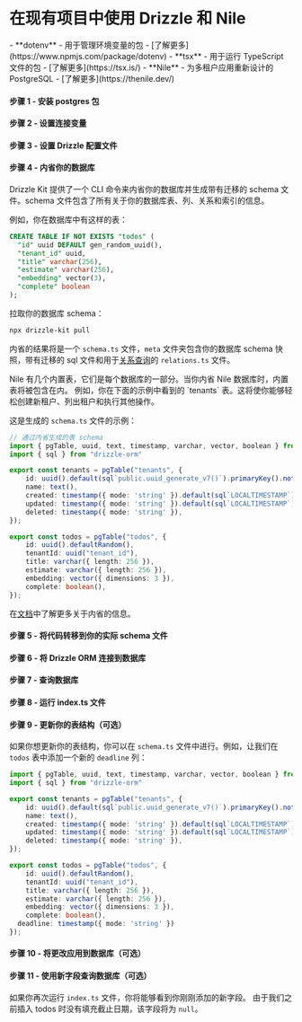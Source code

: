 
<Breadcrumbs/>

# 在现有项目中使用 Drizzle 和 Nile

<Prerequisites>
  - **dotenv** - 用于管理环境变量的包 - [了解更多](https://www.npmjs.com/package/dotenv)
  - **tsx** - 用于运行 TypeScript 文件的包 - [了解更多](https://tsx.is/)
  - **Nile** - 为多租户应用重新设计的 PostgreSQL - [了解更多](https://thenile.dev/)
</Prerequisites>

<FileStructure/>

#### 步骤 1 - 安装 **postgres** 包
<InstallPackages lib='pg' devlib=' @types/pg'/>

#### 步骤 2 - 设置连接变量

<SetupEnv env_variable='NILEDB_URL' />

#### 步骤 3 - 设置 Drizzle 配置文件

<SetupConfig dialect='postgresql' env_variable='NILEDB_URL'/>

#### 步骤 4 - 内省你的数据库

Drizzle Kit 提供了一个 CLI 命令来内省你的数据库并生成带有迁移的 schema 文件。schema 文件包含了所有关于你的数据库表、列、关系和索引的信息。

例如，你在数据库中有这样的表：

```sql copy
CREATE TABLE IF NOT EXISTS "todos" (
  "id" uuid DEFAULT gen_random_uuid(),
  "tenant_id" uuid,
  "title" varchar(256),
  "estimate" varchar(256),
  "embedding" vector(3),
  "complete" boolean
);
```

拉取你的数据库 schema：

```bash copy
npx drizzle-kit pull
```

内省的结果将是一个 `schema.ts` 文件，`meta` 文件夹包含你的数据库 schema 快照，带有迁移的 sql 文件和用于[关系查询](/docs/rqb)的 `relations.ts` 文件。

<Callout title='内置表'>
Nile 有几个内置表，它们是每个数据库的一部分。当你内省 Nile 数据库时，内置表将被包含在内。
例如，你在下面的示例中看到的 `tenants` 表。这将使你能够轻松创建新租户、列出租户和执行其他操作。
</Callout>

这是生成的 `schema.ts` 文件的示例：

```typescript copy filename="src/db/schema.ts"
// 通过内省生成的表 schema
import { pgTable, uuid, text, timestamp, varchar, vector, boolean } from "drizzle-orm/pg-core"
import { sql } from "drizzle-orm"

export const tenants = pgTable("tenants", {
	id: uuid().default(sql`public.uuid_generate_v7()`).primaryKey().notNull(),
	name: text(),
	created: timestamp({ mode: 'string' }).default(sql`LOCALTIMESTAMP`).notNull(),
	updated: timestamp({ mode: 'string' }).default(sql`LOCALTIMESTAMP`).notNull(),
	deleted: timestamp({ mode: 'string' }),
});

export const todos = pgTable("todos", {
	id: uuid().defaultRandom(),
	tenantId: uuid("tenant_id"),
	title: varchar({ length: 256 }),
	estimate: varchar({ length: 256 }),
	embedding: vector({ dimensions: 3 }),
	complete: boolean(),
});
```

在[文档](/docs/drizzle-kit-pull)中了解更多关于内省的信息。

#### 步骤 5 - 将代码转移到你的实际 schema 文件

<TransferCode/>

#### 步骤 6 - 将 Drizzle ORM 连接到数据库

<ConnectNile/>

#### 步骤 7 - 查询数据库

<QueryNile />

#### 步骤 8 - 运行 index.ts 文件

<RunFile/>

#### 步骤 9 - 更新你的表结构（可选）

如果你想更新你的表结构，你可以在 `schema.ts` 文件中进行。例如，让我们在 `todos` 表中添加一个新的 `deadline` 列：

```typescript copy filename="src/db/schema.ts" {19}
import { pgTable, uuid, text, timestamp, varchar, vector, boolean } from "drizzle-orm/pg-core"
import { sql } from "drizzle-orm"

export const tenants = pgTable("tenants", {
	id: uuid().default(sql`public.uuid_generate_v7()`).primaryKey().notNull(),
	name: text(),
	created: timestamp({ mode: 'string' }).default(sql`LOCALTIMESTAMP`).notNull(),
	updated: timestamp({ mode: 'string' }).default(sql`LOCALTIMESTAMP`).notNull(),
	deleted: timestamp({ mode: 'string' }),
});

export const todos = pgTable("todos", {
	id: uuid().defaultRandom(),
	tenantId: uuid("tenant_id"),
	title: varchar({ length: 256 }),
	estimate: varchar({ length: 256 }),
	embedding: vector({ dimensions: 3 }),
	complete: boolean(),
  deadline: timestamp({ mode: 'string' })
});
```

#### 步骤 10 - 将更改应用到数据库（可选）

<ApplyChanges />

#### 步骤 11 - 使用新字段查询数据库（可选）

如果你再次运行 `index.ts` 文件，你将能够看到你刚刚添加的新字段。
由于我们之前插入 todos 时没有填充截止日期，该字段将为 `null`。

<RunFile/>
